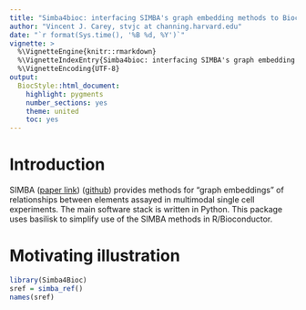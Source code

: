 ```yaml
---
title: "Simba4bioc: interfacing SIMBA's graph embedding methods to Bioconductor"
author: "Vincent J. Carey, stvjc at channing.harvard.edu"
date: "`r format(Sys.time(), '%B %d, %Y')`"
vignette: >
  %\VignetteEngine{knitr::rmarkdown}
  %\VignetteIndexEntry{Simba4bioc: interfacing SIMBA's graph embedding methods to Bioconductor}
  %\VignetteEncoding{UTF-8}
output:
  BiocStyle::html_document:
    highlight: pygments
    number_sections: yes
    theme: united
    toc: yes
---
```


# Introduction

SIMBA ([paper link](https://www.nature.com/articles/s41592-023-01899-8)) ([github](https://github.com/pinellolab/simba)) provides methods for "graph embeddings" of relationships between
elements assayed in multimodal single cell experiments.  The main
software stack is written in Python.  This package uses basilisk
to simplify use of the SIMBA methods in R/Bioconductor.

# Motivating illustration

```r
library(Simba4Bioc)
sref = simba_ref()
names(sref)
```
